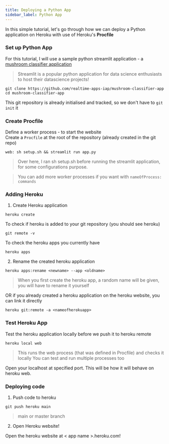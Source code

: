 ```yaml
---
title: Deploying a Python App
sidebar_label: Python App
---
```


In this simple tutorial, let's go through how we can deploy a Python application on Heroku with use of Heroku's **Procfile**

### Set up Python App

For this tutorial, I will use a sample python streamlit application - a [mushroom classifier application](https://github.com/realtime-apps-iap/mushroom-classifier-app)

> Streamlit is a popular python application for data science enthusiasts to host their datascience projects!

```
git clone https://github.com/realtime-apps-iap/mushroom-classifier-app
cd mushroom-classifier-app
```

This git repository is already initialised and tracked, so we don't have to `git init` it

### Create Procfile

Define a worker process - to start the website  
Create a `Procfile` at the root of the repository (already created in the git repo)

```
web: sh setup.sh && streamlit run app.py
```

> Over here, I ran sh setup.sh before running the streamlit application, for some configurations purpose.

> You can add more worker processes if you want with `nameOfProcess: commands`

### Adding Heroku

1. Create Heroku application

```
heroku create
```

To check if heroku is added to your git repository (you should see heroku)

```
git remote -v
```

To check the heroku apps you currently have

```
heroku apps
```

2. Rename the created heroku application

```
heroku apps:rename <newname> --app <oldname>
```

> When you first create the heroku app, a random name will be given, you will have to rename it yourself

OR if you already created a heroku application on the heroku website, you can link it directly

```
heroku git:remote -a <nameofherokuapp>
```

### Test Heroku App

Test the heroku application locally before we push it to heroku remote

```
heroku local web
```

> This runs the web process (that was defined in Procfile) and checks it locally
> You can test and run multiple processes too

Open your localhost at specified port. This will be how it will behave on heroku web.

### Deploying code

1. Push code to heroku

```
git push heroku main
```

> main or master branch

2. Open Heroku website!

Open the heroku website at < app name >.heroku.com!
